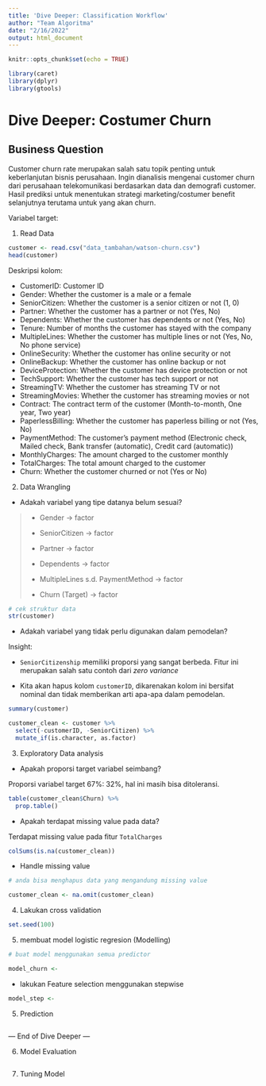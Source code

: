 ```yaml
---
title: 'Dive Deeper: Classification Workflow'
author: "Team Algoritma"
date: "2/16/2022"
output: html_document
---
```


```r
knitr::opts_chunk$set(echo = TRUE)
```

```r
library(caret)
library(dplyr)
library(gtools)
```

# Dive Deeper: Costumer Churn

## Business Question

Customer churn rate merupakan salah satu topik penting untuk keberlanjutan bisnis perusahaan. Ingin dianalisis mengenai customer churn dari perusahaan telekomunikasi berdasarkan data dan demografi customer. Hasil prediksi untuk menentukan strategi marketing/costumer benefit selanjutnya terutama untuk yang akan churn.

Variabel target:

1.  Read Data

```r
customer <- read.csv("data_tambahan/watson-churn.csv")
head(customer)
```

Deskripsi kolom:

-   CustomerID: Customer ID
-   Gender: Whether the customer is a male or a female
-   SeniorCitizen: Whether the customer is a senior citizen or not (1, 0)
-   Partner: Whether the customer has a partner or not (Yes, No)
-   Dependents: Whether the customer has dependents or not (Yes, No)
-   Tenure: Number of months the customer has stayed with the company
-   MultipleLines: Whether the customer has multiple lines or not (Yes, No, No phone service)
-   OnlineSecurity: Whether the customer has online security or not
-   OnlineBackup: Whether the customer has online backup or not
-   DeviceProtection: Whether the customer has device protection or not
-   TechSupport: Whether the customer has tech support or not
-   StreamingTV: Whether the customer has streaming TV or not
-   StreamingMovies: Whether the customer has streaming movies or not
-   Contract: The contract term of the customer (Month-to-month, One year, Two year)
-   PaperlessBilling: Whether the customer has paperless billing or not (Yes, No)
-   PaymentMethod: The customer's payment method (Electronic check, Mailed check, Bank transfer (automatic), Credit card (automatic))
-   MonthlyCharges: The amount charged to the customer monthly
-   TotalCharges: The total amount charged to the customer
-   Churn: Whether the customer churned or not (Yes or No)

2.  Data Wrangling

-   Adakah variabel yang tipe datanya belum sesuai?

> -   Gender -> factor
>
> -   SeniorCitizen -> factor
>
> -   Partner -> factor
>
> -   Dependents -> factor
>
> -   MultipleLines s.d. PaymentMethod -> factor
>
> -    Churn (Target) -> factor

```r
# cek struktur data 
str(customer)
```

-   Adakah variabel yang tidak perlu digunakan dalam pemodelan?

Insight:

-    `SeniorCitizenship` memiliki proporsi yang sangat berbeda. Fitur ini merupakan salah satu contoh dari *zero variance*

-   Kita akan hapus kolom `customerID`, dikarenakan kolom ini bersifat nominal dan tidak memberikan arti apa-apa dalam pemodelan.

```r
summary(customer)
```

```r
customer_clean <- customer %>% 
  select(-customerID, -SeniorCitizen) %>% 
  mutate_if(is.character, as.factor)

```

3.  Exploratory Data analysis

-   Apakah proporsi target variabel seimbang?

Proporsi variabel target 67%: 32%, hal ini masih bisa ditoleransi.

```r
table(customer_clean$Churn) %>% 
  prop.table()
```

-   Apakah terdapat missing value pada data?

Terdapat missing value pada fitur `TotalCharges`

```r
colSums(is.na(customer_clean))
```

-   Handle missing value

```r
# anda bisa menghapus data yang mengandung missing value

customer_clean <- na.omit(customer_clean)
```

4.  Lakukan cross validation

```r
set.seed(100)


```

5.  membuat model logistic regresion (Modelling)

```r
# buat model menggunakan semua predictor

model_churn <-

```

-   lakukan Feature selection menggunakan stepwise

```r
model_step <- 
```

5.  Prediction

```r


```

--- End of Dive Deeper ---

6.  Model Evaluation

```r



```

7.  Tuning Model

```r


```

